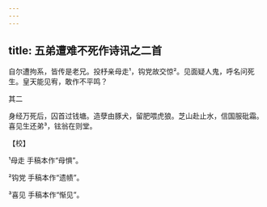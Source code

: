 ```yaml
---
---
---
```

title: 五弟遭难不死作诗讯之二首
---







自尔遭拘系，皆传是老兄。投杼亲母走¹，钩党故交惊²。见面疑人鬼，呼名问死生。皇天能见宥，敢作不平鸣？





其二


身经万死后，囚首过钱塘。造孽由豚犬，留肥喂虎狼。芝山赴止水，信国服砒霜。喜见生还弟³，铉翁在则堂。

【校】

¹母走 手稿本作“母惧”。

²钩党 手稿本作“遗帻”。

³喜见 手稿本作“惭见”。